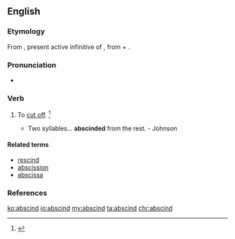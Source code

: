 ==English==

===Etymology===
From {{etyl|la|en}} {{term|abscindere|lang=la}}, present active infinitive of {{term/t|la|abscindō||cut off}}, from {{term|ab||from, away from|lang=la}} + {{term/t|la|scindō||cut, rend}}.

===Pronunciation===
* {{a|US}} {{IPA|/əbˈsɪnd/|/æbˈsɪnd/}}

===Verb===
{{en-verb}}

# {{context|transitive|archaic|lang=en}} To [[cut off]]. {{defdate|First attested in the early 17<sup>th</sup> century.}}<ref name=SOED>{{R:SOED5|page=8}}</ref>
#* Two syllables... '''abscinded''' from the rest. - Johnson

====Related terms====
* [[rescind]]
* [[abscission]]
* [[abscissa]]

===References===
<references/>

[[ko:abscind]]
[[io:abscind]]
[[my:abscind]]
[[ta:abscind]]
[[chr:abscind]]